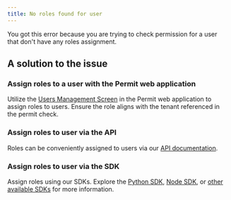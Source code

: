 ```yaml
---
title: No roles found for user
---
```


You got this error because you are trying to check permission for a user that don't have any roles assignment.

## A solution to the issue

### Assign roles to a user with the Permit web application

Utilize the [Users Management Screen](https://app.permit.io/user-management) in the Permit web application to assign roles to users.
Ensure the role aligns with the tenant referenced in the permit check.

### Assign roles to user via the API

Roles can be conveniently assigned to users via our [API documentation](https://api.permit.io/v2/redoc#tag/Role-Assignments/operation/assign_role).

### Assign roles to user via the SDK

Assign roles using our SDKs. Explore the [Python SDK](https://docs.permit.io/sdk/python/role/assign-role),
[Node SDK](https://docs.permit.io/sdk/nodejs/role/assign-role), or [other available SDKs](/category/-sdks) for more information.
